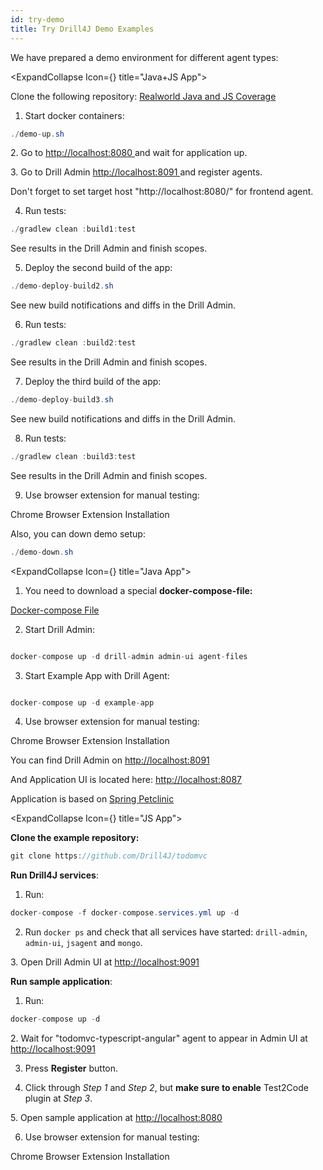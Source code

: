 ```yaml
---
id: try-demo
title: Try Drill4J Demo Examples
---
```





We have prepared a demo environment for different agent types:
<!-- JAVA+JS BLOCK -->

<ExpandCollapse Icon={<JavaJSLogo />} title="Java+JS App">

Clone the following repository:
<a href='https://github.com/Drill4J/realworld-java-and-js-coverage' target="_black">
    Realworld Java and JS Coverage
<ExternalLinkIcon/>
</a>
<br/>
1. Start docker containers:

```java
./demo-up.sh
```

<p>
    2. Go to <a href='http://localhost:8080' target="_black">
    http://localhost:8080
    <ExternalLinkIcon/>
</a>  and wait for application up.
</p>

<p>
    3. Go to Drill Admin <a href='http://localhost:8091' target="_black">
    http://localhost:8091
    <ExternalLinkIcon/>
</a>  and register agents.
</p>

<AdditionalInformation className="space-y-2">

Don't forget to set target host "http://localhost:8080/" for frontend agent.

</AdditionalInformation>

4. Run tests:
```java
./gradlew clean :build1:test
```
See results in the Drill Admin and finish scopes.

5. Deploy the second build of the app:
```java
./demo-deploy-build2.sh
```
See new build notifications and diffs in the Drill Admin.

6. Run tests:
```java
./gradlew clean :build2:test
```
See results in the Drill Admin and finish scopes.

7. Deploy the third build of the app:
```java
./demo-deploy-build3.sh
```
See new build notifications and diffs in the Drill Admin.

8. Run tests:
```java
./gradlew clean :build3:test
```
See results in the Drill Admin and finish scopes.

9. Use browser extension for manual testing: 
<Link to='/docs/installation/extension' target="_black">
    Chrome Browser Extension Installation
    <ExternalLinkIcon/>
</Link>

Also, you can down demo setup:
```java
./demo-down.sh
```

</ExpandCollapse>

<!-- JAVA BLOCK -->

<ExpandCollapse Icon={<JavaLogo />} title="Java App">

1. You need to download a special **docker-compose-file:**
<a href='https://github.com/Drill4J/example-configs/blob/main/demo/docker-compose.yml' target="_black">
    Docker-compose File
<ExternalLinkIcon/>
</a>

2. Start Drill Admin:

```java

docker-compose up -d drill-admin admin-ui agent-files

```

3. Start Example App with Drill Agent:

```java

docker-compose up -d example-app

```
4. Use browser extension for manual testing: 
<Link to='/docs/installation/extension' target="_black">
    Chrome Browser Extension Installation
    <ExternalLinkIcon/>
</Link>

<p>
    You can find Drill Admin on <a href='http://localhost:8091' target="_black">
    http://localhost:8091
    <ExternalLinkIcon/>
</a>
</p>
<p>
    And Application UI is located here: <a href='http://localhost:8087' target="_black">
    http://localhost:8087
    <ExternalLinkIcon/>
</a>
</p>
<p>
    Application is based on <a href='https://github.com/spring-projects/spring-petclinic' target="_black">
    Spring Petclinic
    <ExternalLinkIcon/>
</a>
</p>

</ExpandCollapse>

<!-- JS BLOCK -->

<ExpandCollapse Icon={<JsLogo />} title="JS App">

**Clone the example repository:**

```java
git clone https://github.com/Drill4J/todomvc
```

**Run Drill4J services**:

1. Run:
```java
docker-compose -f docker-compose.services.yml up -d
```

2. Run `docker ps` and check that all services have started: `drill-admin`, `admin-ui`, `jsagent` and  `mongo`.

<p>
    3. Open Drill Admin UI at <a href='http://localhost:9091' target="_black">
    http://localhost:9091
    <ExternalLinkIcon/>
</a>
</p>

**Run sample application**:
1. Run:

```java
docker-compose up -d
```
<p>
    2. Wait for "todomvc-typescript-angular" agent to appear in Admin UI at <a href='http://localhost:9091' target="_black">
    http://localhost:9091
    <ExternalLinkIcon/>
</a>
</p>

3. Press **Register** button.

4. Click through *Step 1* and *Step 2*, but **make sure to enable** Test2Code plugin at *Step 3*.

<p>
    5. Open sample application at <a href='http://localhost:8080' target="_black">
    http://localhost:8080
    <ExternalLinkIcon/>
</a>
</p>

6. Use browser extension for manual testing: 
<Link to='/docs/installation/extension' target="_black">
    Chrome Browser Extension Installation
    <ExternalLinkIcon/>
</Link>

</ExpandCollapse>
